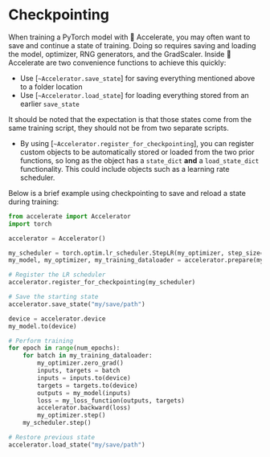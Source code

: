 <!--Copyright 2022 The HuggingFace Team. All rights reserved.

Licensed under the Apache License, Version 2.0 (the "License"); you may not use this file except in compliance with
the License. You may obtain a copy of the License at

http://www.apache.org/licenses/LICENSE-2.0

Unless required by applicable law or agreed to in writing, software distributed under the License is distributed on
an "AS IS" BASIS, WITHOUT WARRANTIES OR CONDITIONS OF ANY KIND, either express or implied. See the License for the
specific language governing permissions and limitations under the License.
-->

# Checkpointing

When training a PyTorch model with 🤗 Accelerate, you may often want to save and continue a state of training. Doing so requires
saving and loading the model, optimizer, RNG generators, and the GradScaler. Inside 🤗 Accelerate are two convenience functions to achieve this quickly:
- Use [`~Accelerator.save_state`] for saving everything mentioned above to a folder location
- Use [`~Accelerator.load_state`] for loading everything stored from an earlier `save_state`

It should be noted that the expectation is that those states come from the same training script, they should not be from two separate scripts.

- By using [`~Accelerator.register_for_checkpointing`], you can register custom objects to be automatically stored or loaded from the two prior functions,
so long as the object has a `state_dict` **and** a `load_state_dict` functionality. This could include objects such as a learning rate scheduler. 

Below is a brief example using checkpointing to save and reload a state during training:

```python
from accelerate import Accelerator
import torch

accelerator = Accelerator()

my_scheduler = torch.optim.lr_scheduler.StepLR(my_optimizer, step_size=1, gamma=0.99)
my_model, my_optimizer, my_training_dataloader = accelerator.prepare(my_model, my_optimizer, my_training_dataloader)

# Register the LR scheduler
accelerator.register_for_checkpointing(my_scheduler)

# Save the starting state
accelerator.save_state("my/save/path")

device = accelerator.device
my_model.to(device)

# Perform training
for epoch in range(num_epochs):
    for batch in my_training_dataloader:
        my_optimizer.zero_grad()
        inputs, targets = batch
        inputs = inputs.to(device)
        targets = targets.to(device)
        outputs = my_model(inputs)
        loss = my_loss_function(outputs, targets)
        accelerator.backward(loss)
        my_optimizer.step()
    my_scheduler.step()

# Restore previous state
accelerator.load_state("my/save/path")
```
